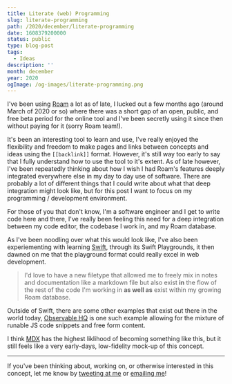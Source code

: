 ```yaml
---
title: Literate (web) Programming
slug: literate-programming
path: /2020/december/literate-programming
date: 1608379200000
status: public
type: blog-post
tags:
  - Ideas
description: ''
month: december
year: 2020
ogImage: /og-images/literate-programming.png
---
```




I've been using [Roam](https://roamresearch.com) a lot as of late, I lucked out
a few months ago (around March of 2020 or so) where there was a short gap of an
open, public, and free beta period for the online tool and I've been secretly
using it since then without paying for it (sorry Roam team!).

It's been an interesting tool to learn and use, I've really enjoyed the
flexibility and freedom to make pages and links between concepts and ideas using
the `[[backlink]]` format. However, it's still way too early to say that I fully
understand how to use the tool to it's extent. As of late however, I've been
repeatedly thinking about how I wish I had Roam's features deeply integrated
everywhere else in my day to day use of software. There are probably a lot of
different things that I could write about what that deep integration might look
like, but for this post I want to focus on my programming / development
environment.

For those of you that don't know, I'm a software engineer and I get to write
code here and there, I've really been feeling this need for a deep integration
between my code editor, the codebase I work in, and my Roam database.

As I've been noodling over what this would look like, I've also been
experiementing with learning [Swift](https://swift.org/), through its Swift
Playgrounds, it then dawned on me that the playground format could really excel
in web development.

> I'd love to have a new filetype that allowed me to freely mix in notes and
> documentation like a markdown file but also exist **in** the flow of the rest
> of the code I'm working in **as well as** exist within my growing Roam
> database.

Outside of Swift, there are some other examples that exist out there in the
world today, [Observable HQ](https://observablehq.com/) is one such example
allowing for the mixture of runable JS code snippets and free form content.

I think [MDX](https://mdxjs.com) has the highest liklihood of becoming something
like this, but it still feels like a very early-days, low-fidelity mock-up of
this concept.

<Spacer />

---

If you've been thinking about, working on, or otherwise interested in this concept, let me know by
[tweeting at me](https://twitter.com/immatthamlin) or <a href="mailto:matthewjameshamlin@gmail.com?subject=Literate Programming">emailing me</a>!

